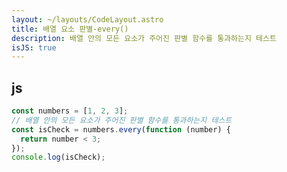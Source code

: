 ```yaml
---
layout: ~/layouts/CodeLayout.astro
title: 배열 요소 판별-every()
description: 배열 안의 모든 요소가 주어진 판별 함수를 통과하는지 테스트
isJS: true
---
```


## js

```js
const numbers = [1, 2, 3];
// 배열 안의 모든 요소가 주어진 판별 함수를 통과하는지 테스트
const isCheck = numbers.every(function (number) {
  return number < 3;
});
console.log(isCheck);
```
